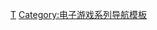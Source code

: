 {{Navbox
| name = 零系列
| title = [[零系列]]
| state = {{{state|autocollapse}}}
| listclass = hlist

| group1 = 正傳
| list1 =
* [[零～zero～]]
* [[零～紅蝶～]]（[[零～真紅之蝶～|真紅之蝶]]）
* [[零～刺青之聲～]]
* [[零～月蝕的假面～]]
* [[零～濡鴉之巫女～]]

| group2 = 外傳
| list2 =
* [[心靈照相機～被附身的笔記本～]]

| group3 = 其他
| list3 =
* [[零～ZERO～ (電影)]]
* [[零～影巫女～]]
* [[零系列角色列表]]


}}<noinclude>
{{collapsible option}}

{{DEFAULTSORT:Zero}}
[[Category:零系列|Τ]]
[[Category:电子游戏系列导航模板]]
</noinclude>